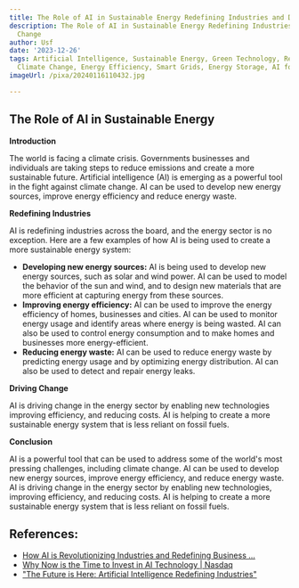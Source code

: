 ```yaml
---
title: The Role of AI in Sustainable Energy Redefining Industries and Driving Change
description: The Role of AI in Sustainable Energy Redefining Industries and Driving
  Change
author: Usf
date: '2023-12-26'
tags: Artificial Intelligence, Sustainable Energy, Green Technology, Renewable Energy,
  Climate Change, Energy Efficiency, Smart Grids, Energy Storage, AI for Sustainability
imageUrl: /pixa/20240116110432.jpg

---
```

## The Role of  AI in  Sustainable Energy

**Introduction**

The world is facing a climate  crisis. Governments businesses and individuals are taking steps to reduce emissions and create a more sustainable future. Artificial  intelligence (AI) is emerging as a powerful  tool in the fight against climate change. AI can be used to develop new energy sources, improve energy  efficiency and reduce energy waste.

**Redefining Industries**

AI is redefining industries across the board,  and the energy sector  is no exception. Here are a few examples  of how AI  is being used to create a more  sustainable energy system:

* **Developing new energy sources:** AI is being used to develop  new energy sources, such  as solar and wind power. AI can be used to model the behavior of the sun and wind, and to  design new materials that are  more efficient at capturing energy from these sources.
* **Improving energy efficiency:** AI can be used to improve the energy efficiency of homes, businesses and cities. AI can be used to monitor  energy  usage and identify areas where  energy is  being wasted. AI can also be used to  control energy consumption and to make homes and  businesses more energy-efficient.
* **Reducing energy waste:** AI can be used  to reduce energy waste by predicting  energy usage and by optimizing energy distribution. AI can also be used to detect and repair energy leaks.

**Driving Change**

AI is driving change in the energy sector by enabling new technologies improving efficiency, and reducing costs. AI  is helping to create a more sustainable energy  system that is less reliant on fossil  fuels.

**Conclusion**

AI is a powerful tool that can be used to address some of the world's most pressing  challenges, including climate change. AI can be  used to develop  new  energy sources, improve energy efficiency, and reduce energy waste. AI is driving change in the energy sector by enabling new  technologies, improving efficiency, and reducing costs. AI is helping to create a more sustainable energy system that is  less reliant on fossil fuels.

## References:
- [How AI is Revolutionizing Industries and Redefining Business ...](https://medium.com/@borisdobrin/how-ai-is-revolutionizing-industries-and-redefining-business-dynamics-20b8d2fb8dc5)
- [Why Now is the Time to Invest in AI Technology | Nasdaq](https://www.nasdaq.com/articles/why-now-is-the-time-to-invest-in-ai-technology)
- ["The Future is Here: Artificial Intelligence Redefining Industries"](https://www.linkedin.com/pulse/future-here-artificial-intelligence-redefining-maliha-hafeez)
